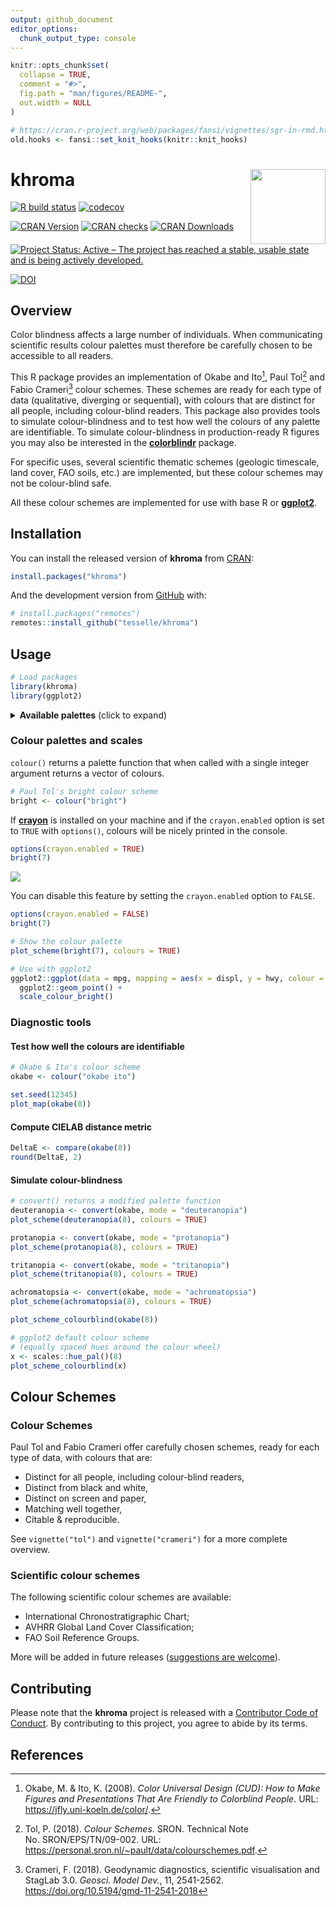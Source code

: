 ```yaml
---
output: github_document
editor_options: 
  chunk_output_type: console
---
```


<!-- README.md is generated from README.Rmd. Please edit that file -->

```r
knitr::opts_chunk$set(
  collapse = TRUE,
  comment = "#>",
  fig.path = "man/figures/README-",
  out.width = NULL
)
```

```r
# https://cran.r-project.org/web/packages/fansi/vignettes/sgr-in-rmd.html
old.hooks <- fansi::set_knit_hooks(knitr::knit_hooks)
```

# khroma <img width=120px src="man/figures/logo.png" align="right" />

<!-- badges: start -->
[![R build status](https://github.com/tesselle/khroma/workflows/R-CMD-check/badge.svg)](https://github.com/tesselle/khroma/actions)
[![codecov](https://codecov.io/gh/tesselle/khroma/branch/master/graph/badge.svg)](https://codecov.io/gh/tesselle/khroma)

[![CRAN Version](http://www.r-pkg.org/badges/version/khroma)](https://cran.r-project.org/package=khroma)
[![CRAN checks](https://cranchecks.info/badges/worst/khroma)](https://cran.r-project.org/web/checks/check_results_khroma.html)
[![CRAN Downloads](http://cranlogs.r-pkg.org/badges/khroma)](https://cran.r-project.org/package=khroma)

[![Project Status: Active – The project has reached a stable, usable state and is being actively developed.](https://www.repostatus.org/badges/latest/active.svg)](https://www.repostatus.org/#active)

[![DOI](https://zenodo.org/badge/DOI/10.5281/zenodo.1472077.svg)](https://doi.org/10.5281/zenodo.1472077)
<!-- badges: end -->

## Overview

Color blindness affects a large number of individuals. When communicating scientific results colour palettes must therefore be carefully chosen to be accessible to all readers.

This R package provides an implementation of Okabe and Ito^[Okabe, M. & Ito, K. (2008). *Color Universal Design (CUD): How to Make Figures and Presentations That Are Friendly to Colorblind People*. URL: <https://jfly.uni-koeln.de/color/>.], Paul Tol^[Tol, P. (2018). *Colour Schemes*. SRON. Technical Note No. SRON/EPS/TN/09-002. URL: <https://personal.sron.nl/~pault/data/colourschemes.pdf>.] and Fabio Crameri^[Crameri, F. (2018). Geodynamic diagnostics, scientific visualisation and StagLab 3.0. *Geosci. Model Dev.*, 11, 2541-2562. <https://doi.org/10.5194/gmd-11-2541-2018>] colour schemes. These schemes are ready for each type of data (qualitative, diverging or sequential), with colours that are distinct for all people, including colour-blind readers. This package also provides tools to simulate colour-blindness and to test how well the colours of any palette are identifiable. To simulate colour-blindness in production-ready R figures you may also be interested in the [**colorblindr**](https://github.com/clauswilke/colorblindr) package.

For specific uses, several scientific thematic schemes (geologic timescale, land cover, FAO soils, etc.) are implemented, but these colour schemes may not be colour-blind safe.

All these colour schemes are implemented for use with base R or [**ggplot2**](https://github.com/tidyverse/ggplot2).

## Installation

You can install the released version of **khroma** from [CRAN](https://CRAN.R-project.org):

```r
install.packages("khroma")
```

And the development version from [GitHub](https://github.com/) with:

```r
# install.packages("remotes")
remotes::install_github("tesselle/khroma")
```

## Usage
```r
# Load packages
library(khroma)
library(ggplot2)
```

<details>
<summary><strong>Available palettes</strong> (click to expand)</summary>

```r
## Get a table of available palettes
info()
```

</details>

### Colour palettes and scales

`colour()` returns a palette function that when called with a single integer argument returns a vector of colours.

```r
# Paul Tol's bright colour scheme
bright <- colour("bright")
```

If [**crayon**](https://github.com/r-lib/crayon) is installed on your machine and if the `crayon.enabled` option is set to `TRUE` with `options()`, colours will be nicely printed in the console.

```r
options(crayon.enabled = TRUE)
bright(7)
```

![](https://github.com/nfrerebeau/khroma/raw/master/man/figures/README-crayon.png)

You can disable this feature by setting the `crayon.enabled` option to `FALSE`.

```r
options(crayon.enabled = FALSE)
bright(7)
```

```r
# Show the colour palette
plot_scheme(bright(7), colours = TRUE)
```

```r
# Use with ggplot2
ggplot2::ggplot(data = mpg, mapping = aes(x = displ, y = hwy, colour = class)) +
  ggplot2::geom_point() +
  scale_colour_bright()
```

### Diagnostic tools
#### Test how well the colours are identifiable

```r
# Okabe & Ito's colour scheme
okabe <- colour("okabe ito")

set.seed(12345)
plot_map(okabe(8))
```

#### Compute CIELAB distance metric

```r
DeltaE <- compare(okabe(8))
round(DeltaE, 2)
```

#### Simulate colour-blindness

```r
# convert() returns a modified palette function
deuteranopia <- convert(okabe, mode = "deuteranopia")
plot_scheme(deuteranopia(8), colours = TRUE)

protanopia <- convert(okabe, mode = "protanopia")
plot_scheme(protanopia(8), colours = TRUE)

tritanopia <- convert(okabe, mode = "tritanopia")
plot_scheme(tritanopia(8), colours = TRUE)

achromatopsia <- convert(okabe, mode = "achromatopsia")
plot_scheme(achromatopsia(8), colours = TRUE)
```

```r
plot_scheme_colourblind(okabe(8))

# ggplot2 default colour scheme
# (equally spaced hues around the colour wheel)
x <- scales::hue_pal()(8)
plot_scheme_colourblind(x)
```

## Colour Schemes
### Colour Schemes

Paul Tol and Fabio Crameri offer carefully chosen schemes, ready for each type of data, with colours that are:

* Distinct for all people, including colour-blind readers,
* Distinct from black and white,
* Distinct on screen and paper,
* Matching well together,
* Citable & reproducible.

See `vignette("tol")` and `vignette("crameri")` for a more complete overview.

### Scientific colour schemes

The following scientific colour schemes are available:

* International Chronostratigraphic Chart;
* AVHRR Global Land Cover Classification;
* FAO Soil Reference Groups.

More will be added in future releases ([suggestions are welcome](https://github.com/tesselle/khroma/issues)).

## Contributing

Please note that the **khroma** project is released with a [Contributor Code of Conduct](https://www.tesselle.org/conduct.html). By contributing to this project, you agree to abide by its terms.

## References
